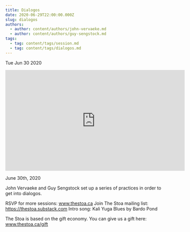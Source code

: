 ```yaml
---
title: Dialogos
date: 2020-06-29T22:00:00.000Z
slug: dialogos
authors:
  - author: content/authors/john-vervaeke.md
  - author: content/authors/guy-sengstock.md
tags:
  - tag: content/tags/session.md
  - tag: content/tags/dialogos.md
---
```






Tue Jun 30 2020

<iframe width="560" height="315" src="https://www.youtube.com/embed/rzYby5o4sKo" title="Dialogos w/ John Vervaeke and Guy Sengstock" frameborder="0" allow="accelerometer; autoplay; clipboard-write; encrypted-media; gyroscope; picture-in-picture" allowfullscreen ></iframe>

June 30th, 2020

John Vervaeke and Guy Sengstock set up a series of practices in order to get into dialogos.

RSVP for more sessions: www.thestoa.ca
Join The Stoa mailing list: https://thestoa.substack.com
Intro song: Kali Yuga Blues by Bardo Pond

The Stoa is based on the gift economy. You can give us a gift here: www.thestoa.ca/gift


